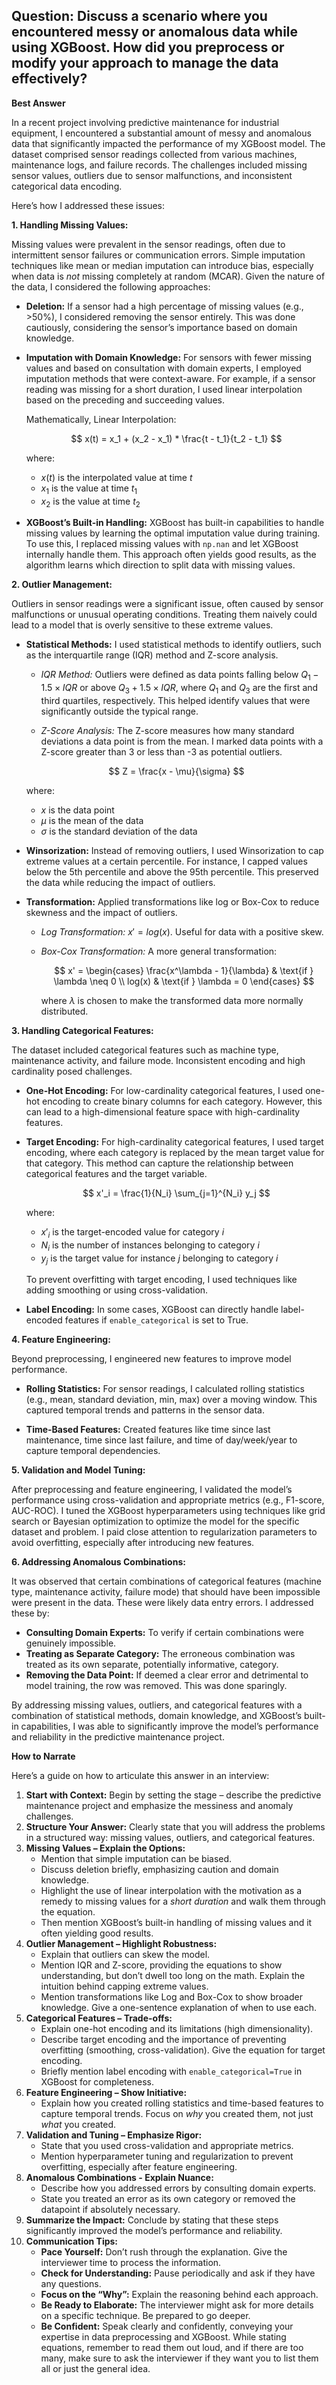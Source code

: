 ## Question: Discuss a scenario where you encountered messy or anomalous data while using XGBoost. How did you preprocess or modify your approach to manage the data effectively?

**Best Answer**

In a recent project involving predictive maintenance for industrial equipment, I encountered a substantial amount of messy and anomalous data that significantly impacted the performance of my XGBoost model. The dataset comprised sensor readings collected from various machines, maintenance logs, and failure records. The challenges included missing sensor values, outliers due to sensor malfunctions, and inconsistent categorical data encoding.

Here's how I addressed these issues:

**1. Handling Missing Values:**

Missing values were prevalent in the sensor readings, often due to intermittent sensor failures or communication errors. Simple imputation techniques like mean or median imputation can introduce bias, especially when data is *not* missing completely at random (MCAR). Given the nature of the data, I considered the following approaches:

*   **Deletion:** If a sensor had a high percentage of missing values (e.g., >50%), I considered removing the sensor entirely. This was done cautiously, considering the sensor's importance based on domain knowledge.

*   **Imputation with Domain Knowledge:** For sensors with fewer missing values and based on consultation with domain experts, I employed imputation methods that were context-aware. For example, if a sensor reading was missing for a short duration, I used linear interpolation based on the preceding and succeeding values.

    Mathematically, Linear Interpolation:

    $$
    x(t) = x_1 + (x_2 - x_1) * \frac{t - t_1}{t_2 - t_1}
    $$

    where:
    *   $x(t)$ is the interpolated value at time $t$
    *   $x_1$ is the value at time $t_1$
    *   $x_2$ is the value at time $t_2$

*   **XGBoost's Built-in Handling:** XGBoost has built-in capabilities to handle missing values by learning the optimal imputation value during training.  To use this, I replaced missing values with `np.nan` and let XGBoost internally handle them. This approach often yields good results, as the algorithm learns which direction to split data with missing values.

**2. Outlier Management:**

Outliers in sensor readings were a significant issue, often caused by sensor malfunctions or unusual operating conditions.  Treating them naively could lead to a model that is overly sensitive to these extreme values.

*   **Statistical Methods:** I used statistical methods to identify outliers, such as the interquartile range (IQR) method and Z-score analysis.

    *   *IQR Method:* Outliers were defined as data points falling below $Q_1 - 1.5 \times IQR$ or above $Q_3 + 1.5 \times IQR$, where $Q_1$ and $Q_3$ are the first and third quartiles, respectively.  This helped identify values that were significantly outside the typical range.

    *   *Z-Score Analysis:* The Z-score measures how many standard deviations a data point is from the mean.  I marked data points with a Z-score greater than 3 or less than -3 as potential outliers.

    $$
    Z = \frac{x - \mu}{\sigma}
    $$

    where:
    *   $x$ is the data point
    *   $\mu$ is the mean of the data
    *   $\sigma$ is the standard deviation of the data

*   **Winsorization:**  Instead of removing outliers, I used Winsorization to cap extreme values at a certain percentile. For instance, I capped values below the 5th percentile and above the 95th percentile. This preserved the data while reducing the impact of outliers.

*   **Transformation:** Applied transformations like log or Box-Cox to reduce skewness and the impact of outliers.

    *   *Log Transformation:* $x' = log(x)$. Useful for data with a positive skew.

    *   *Box-Cox Transformation:*  A more general transformation:

        $$
        x' = \begin{cases}
        \frac{x^\lambda - 1}{\lambda} & \text{if } \lambda \neq 0 \\
        log(x) & \text{if } \lambda = 0
        \end{cases}
        $$

        where $\lambda$ is chosen to make the transformed data more normally distributed.

**3. Handling Categorical Features:**

The dataset included categorical features such as machine type, maintenance activity, and failure mode. Inconsistent encoding and high cardinality posed challenges.

*   **One-Hot Encoding:** For low-cardinality categorical features, I used one-hot encoding to create binary columns for each category. However, this can lead to a high-dimensional feature space with high-cardinality features.

*   **Target Encoding:** For high-cardinality categorical features, I used target encoding, where each category is replaced by the mean target value for that category. This method can capture the relationship between categorical features and the target variable.

    $$
    x'_i = \frac{1}{N_i} \sum_{j=1}^{N_i} y_j
    $$

    where:
    *   $x'_i$ is the target-encoded value for category $i$
    *   $N_i$ is the number of instances belonging to category $i$
    *   $y_j$ is the target value for instance $j$ belonging to category $i$

    To prevent overfitting with target encoding, I used techniques like adding smoothing or using cross-validation.

*   **Label Encoding:** In some cases, XGBoost can directly handle label-encoded features if `enable_categorical` is set to True.

**4. Feature Engineering:**

Beyond preprocessing, I engineered new features to improve model performance.

*   **Rolling Statistics:** For sensor readings, I calculated rolling statistics (e.g., mean, standard deviation, min, max) over a moving window.  This captured temporal trends and patterns in the sensor data.

*   **Time-Based Features:** Created features like time since last maintenance, time since last failure, and time of day/week/year to capture temporal dependencies.

**5. Validation and Model Tuning:**

After preprocessing and feature engineering, I validated the model's performance using cross-validation and appropriate metrics (e.g., F1-score, AUC-ROC). I tuned the XGBoost hyperparameters using techniques like grid search or Bayesian optimization to optimize the model for the specific dataset and problem. I paid close attention to regularization parameters to avoid overfitting, especially after introducing new features.

**6. Addressing Anomalous Combinations:**

It was observed that certain combinations of categorical features (machine type, maintenance activity, failure mode) that should have been impossible were present in the data. These were likely data entry errors. I addressed these by:

*  **Consulting Domain Experts:** To verify if certain combinations were genuinely impossible.
*  **Treating as Separate Category:** The erroneous combination was treated as its own separate, potentially informative, category.
*  **Removing the Data Point:** If deemed a clear error and detrimental to model training, the row was removed. This was done sparingly.

By addressing missing values, outliers, and categorical features with a combination of statistical methods, domain knowledge, and XGBoost's built-in capabilities, I was able to significantly improve the model's performance and reliability in the predictive maintenance project.

**How to Narrate**

Here's a guide on how to articulate this answer in an interview:

1.  **Start with Context:** Begin by setting the stage – describe the predictive maintenance project and emphasize the messiness and anomaly challenges.
2.  **Structure Your Answer:** Clearly state that you will address the problems in a structured way: missing values, outliers, and categorical features.
3.  **Missing Values – Explain the Options:**
    *   Mention that simple imputation can be biased.
    *   Discuss deletion briefly, emphasizing caution and domain knowledge.
    *   Highlight the use of linear interpolation with the motivation as a remedy to missing values for a *short duration* and walk them through the equation.
    *   Then mention XGBoost's built-in handling of missing values and it often yielding good results.
4.  **Outlier Management – Highlight Robustness:**
    *   Explain that outliers can skew the model.
    *   Mention IQR and Z-score, providing the equations to show understanding, but don't dwell too long on the math. Explain the intuition behind capping extreme values.
    *   Mention transformations like Log and Box-Cox to show broader knowledge. Give a one-sentence explanation of when to use each.
5.  **Categorical Features – Trade-offs:**
    *   Explain one-hot encoding and its limitations (high dimensionality).
    *   Describe target encoding and the importance of preventing overfitting (smoothing, cross-validation).  Give the equation for target encoding.
    *   Briefly mention label encoding with `enable_categorical=True` in XGBoost for completeness.
6.  **Feature Engineering – Show Initiative:**
    *   Explain how you created rolling statistics and time-based features to capture temporal trends. Focus on *why* you created them, not just *what* you created.
7.  **Validation and Tuning – Emphasize Rigor:**
    *   State that you used cross-validation and appropriate metrics.
    *   Mention hyperparameter tuning and regularization to prevent overfitting, especially after feature engineering.
8. **Anomalous Combinations - Explain Nuance:**
    * Describe how you addressed errors by consulting domain experts.
    * State you treated an error as its own category or removed the datapoint if absolutely necessary.
9.  **Summarize the Impact:** Conclude by stating that these steps significantly improved the model's performance and reliability.
10. **Communication Tips:**
    *   **Pace Yourself:** Don't rush through the explanation. Give the interviewer time to process the information.
    *   **Check for Understanding:** Pause periodically and ask if they have any questions.
    *   **Focus on the "Why":** Explain the reasoning behind each approach.
    *   **Be Ready to Elaborate:** The interviewer might ask for more details on a specific technique. Be prepared to go deeper.
    *   **Be Confident:** Speak clearly and confidently, conveying your expertise in data preprocessing and XGBoost. While stating equations, remember to read them out loud, and if there are too many, make sure to ask the interviewer if they want you to list them all or just the general idea.
